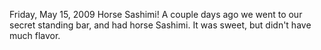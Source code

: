 Friday, May 15, 2009
Horse Sashimi!
A couple days ago we went to our secret standing bar, and had horse Sashimi. It was sweet, but didn't have much flavor.
